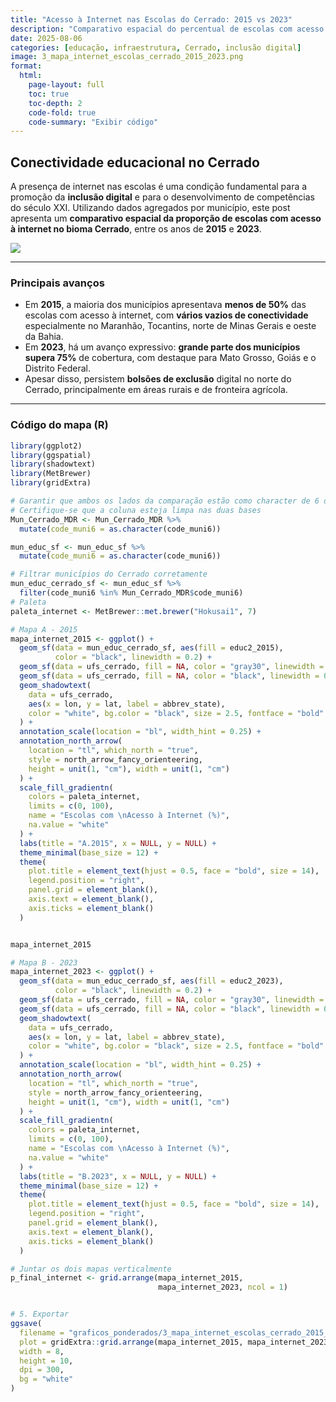 ```yaml
---
title: "Acesso à Internet nas Escolas do Cerrado: 2015 vs 2023"
description: "Comparativo espacial do percentual de escolas com acesso à internet no bioma Cerrado em 2015 e 2023"
date: 2025-08-06
categories: [educação, infraestrutura, Cerrado, inclusão digital]
image: 3_mapa_internet_escolas_cerrado_2015_2023.png
format:
  html:
    page-layout: full
    toc: true
    toc-depth: 2
    code-fold: true
    code-summary: "Exibir código"
---
```


## Conectividade educacional no Cerrado

A presença de internet nas escolas é uma condição fundamental para a promoção da **inclusão digital** e para o desenvolvimento de competências do século XXI. Utilizando dados agregados por município, este post apresenta um **comparativo espacial da proporção de escolas com acesso à internet no bioma Cerrado**, entre os anos de **2015** e **2023**.

![](3_mapa_internet_escolas_cerrado_2015_2023.png)

---

### Principais avanços

- Em **2015**, a maioria dos municípios apresentava **menos de 50%** das escolas com acesso à internet, com **vários vazios de conectividade** especialmente no Maranhão, Tocantins, norte de Minas Gerais e oeste da Bahia.
- Em **2023**, há um avanço expressivo: **grande parte dos municípios supera 75%** de cobertura, com destaque para Mato Grosso, Goiás e o Distrito Federal.
- Apesar disso, persistem **bolsões de exclusão** digital no norte do Cerrado, principalmente em áreas rurais e de fronteira agrícola.

---

### Código do mapa (R)
```r

library(ggplot2)
library(ggspatial)
library(shadowtext)
library(MetBrewer)
library(gridExtra)

# Garantir que ambos os lados da comparação estão como character de 6 dígitos
# Certifique-se que a coluna esteja limpa nas duas bases
Mun_Cerrado_MDR <- Mun_Cerrado_MDR %>%
  mutate(code_muni6 = as.character(code_muni6))

mun_educ_sf <- mun_educ_sf %>%
  mutate(code_muni6 = as.character(code_muni6))

# Filtrar municípios do Cerrado corretamente
mun_educ_cerrado_sf <- mun_educ_sf %>%
  filter(code_muni6 %in% Mun_Cerrado_MDR$code_muni6)
# Paleta
paleta_internet <- MetBrewer::met.brewer("Hokusai1", 7)

# Mapa A - 2015
mapa_internet_2015 <- ggplot() +
  geom_sf(data = mun_educ_cerrado_sf, aes(fill = educ2_2015),
          color = "black", linewidth = 0.2) +
  geom_sf(data = ufs_cerrado, fill = NA, color = "gray30", linewidth = 0.6) +
  geom_sf(data = ufs_cerrado, fill = NA, color = "black", linewidth = 0.8) +
  geom_shadowtext(
    data = ufs_cerrado,
    aes(x = lon, y = lat, label = abbrev_state),
    color = "white", bg.color = "black", size = 2.5, fontface = "bold"
  ) +
  annotation_scale(location = "bl", width_hint = 0.25) +
  annotation_north_arrow(
    location = "tl", which_north = "true",
    style = north_arrow_fancy_orienteering,
    height = unit(1, "cm"), width = unit(1, "cm")
  ) +
  scale_fill_gradientn(
    colors = paleta_internet,
    limits = c(0, 100),
    name = "Escolas com \nAcesso à Internet (%)",
    na.value = "white"
  ) +
  labs(title = "A.2015", x = NULL, y = NULL) +
  theme_minimal(base_size = 12) +
  theme(
    plot.title = element_text(hjust = 0.5, face = "bold", size = 14),
    legend.position = "right",
    panel.grid = element_blank(),
    axis.text = element_blank(),
    axis.ticks = element_blank()
  )


mapa_internet_2015

# Mapa B - 2023
mapa_internet_2023 <- ggplot() +
  geom_sf(data = mun_educ_cerrado_sf, aes(fill = educ2_2023),
          color = "black", linewidth = 0.2) +
  geom_sf(data = ufs_cerrado, fill = NA, color = "gray30", linewidth = 0.6) +
  geom_sf(data = ufs_cerrado, fill = NA, color = "black", linewidth = 0.8) +
  geom_shadowtext(
    data = ufs_cerrado,
    aes(x = lon, y = lat, label = abbrev_state),
    color = "white", bg.color = "black", size = 2.5, fontface = "bold"
  ) +
  annotation_scale(location = "bl", width_hint = 0.25) +
  annotation_north_arrow(
    location = "tl", which_north = "true",
    style = north_arrow_fancy_orienteering,
    height = unit(1, "cm"), width = unit(1, "cm")
  ) +
  scale_fill_gradientn(
    colors = paleta_internet,
    limits = c(0, 100),
    name = "Escolas com \nAcesso à Internet (%)",
    na.value = "white"
  ) +
  labs(title = "B.2023", x = NULL, y = NULL) +
  theme_minimal(base_size = 12) +
  theme(
    plot.title = element_text(hjust = 0.5, face = "bold", size = 14),
    legend.position = "right",
    panel.grid = element_blank(),
    axis.text = element_blank(),
    axis.ticks = element_blank()
  )

# Juntar os dois mapas verticalmente
p_final_internet <- grid.arrange(mapa_internet_2015,
                                 mapa_internet_2023, ncol = 1)


# 5. Exportar
ggsave(
  filename = "graficos_ponderados/3_mapa_internet_escolas_cerrado_2015_2023.png",
  plot = gridExtra::grid.arrange(mapa_internet_2015, mapa_internet_2023, ncol = 1),
  width = 8,
  height = 10,
  dpi = 300,
  bg = "white"
)

```

